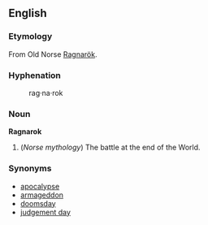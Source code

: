 {{wikipedia}}
==English==

===Etymology===
From Old Norse [[Ragnarök]].

===Hyphenation===
:rag&middot;na&middot;rok

===Noun===
'''Ragnarok'''

# (''Norse mythology'') The battle at the end of the World. 

===Synonyms===
*[[apocalypse]]
*[[armageddon]]
*[[doomsday]]
*[[judgement day]]